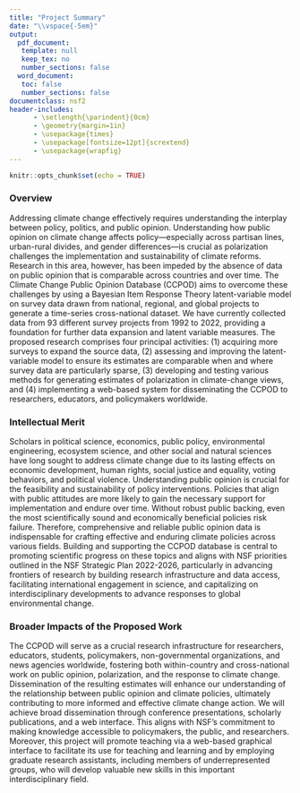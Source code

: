 ```yaml
---
title: "Project Summary"
date: "\\vspace{-5em}"
output: 
  pdf_document:
   template: null
   keep_tex: no
   number_sections: false
  word_document:
   toc: false
   number_sections: false
documentclass: nsf2
header-includes:
      - \setlength{\parindent}{0cm}
      - \geometry{margin=1in}
      - \usepackage{times}
      - \usepackage[fontsize=12pt]{scrextend}
      - \usepackage{wrapfig}
---
```


```r
knitr::opts_chunk$set(echo = TRUE)
```

### Overview
Addressing climate change effectively requires understanding the interplay between policy, politics, and public opinion.
Understanding how public opinion on climate change affects policy---especially across partisan lines, urban-rural divides, and gender differences---is crucial as polarization challenges the implementation and sustainability of climate reforms.
Research in this area, however, has been impeded by the absence of data on public opinion that is comparable across countries and over time.
The Climate Change Public Opinion Database (CCPOD) aims to overcome these challenges by using a Bayesian Item Response Theory latent-variable model on survey data drawn from national, regional, and global projects to generate a time-series cross-national dataset.
We have currently collected data from 93 different survey projects from 1992 to 2022, providing a foundation for further data expansion and latent variable measures.
The proposed research comprises four principal activities: (1) acquiring more surveys to expand the source data, (2) assessing and improving the latent-variable model to ensure its estimates are comparable when and where survey data are particularly sparse, (3) developing and testing various methods for generating estimates of polarization in climate-change views, and (4) implementing a web-based system for disseminating the CCPOD to researchers, educators, and policymakers worldwide.


### Intellectual Merit
Scholars in political science, economics, public policy, environmental engineering, ecosystem science, and other social and natural sciences have long sought to address climate change due to its lasting effects on economic development, human rights, social justice and equality, voting behaviors, and political violence.
Understanding public opinion is crucial for the feasibility and sustainability of policy interventions.
Policies that align with public attitudes are more likely to gain the necessary support for implementation and endure over time.
Without robust public backing, even the most scientifically sound and economically beneficial policies risk failure.
Therefore, comprehensive and reliable public opinion data is indispensable for crafting effective and enduring climate policies across various fields.
Building and supporting the CCPOD database is central to promoting scientific progress on these topics and aligns with NSF priorities outlined in the NSF Strategic Plan 2022-2026, particularly in advancing frontiers of research by building research infrastructure and data access, facilitating international engagement in science, and capitalizing on interdisciplinary developments to advance responses to global environmental change.


### Broader Impacts of the Proposed Work
The CCPOD will serve as a crucial research infrastructure for researchers, educators, students, policymakers, non-governmental organizations, and news agencies worldwide, fostering both within-country and cross-national work on public opinion, polarization, and the response to climate change.
Dissemination of the resulting estimates will enhance our understanding of the relationship between public opinion and climate policies, ultimately contributing to more informed and effective climate change action.
We will achieve broad dissemination through conference presentations, scholarly publications, and a web interface.
This aligns with NSF’s commitment to making knowledge accessible to policymakers, the public, and researchers.
Moreover, this project will promote teaching via a web-based graphical interface to facilitate its use for teaching and learning and by employing graduate research assistants, including members of underrepresented groups, who will develop valuable new skills in this important interdisciplinary field.